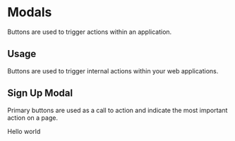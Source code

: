 

<Meta title="Design System|Modals" component={SignUpModal} />

# Modals

Buttons are used to trigger actions within an application.

## Usage

Buttons are used to trigger internal actions within your web applications.

## Sign Up Modal

Primary buttons are used as a call to action and indicate the most important action on a page.

<Preview withToolbar>
    <Story name="sign up">
        <SignUpModal showModal={boolean("Show Modal", true)} setShowModal={action('closed modal')}>Hello world</SignUpModal>
    </Story>
</Preview>
